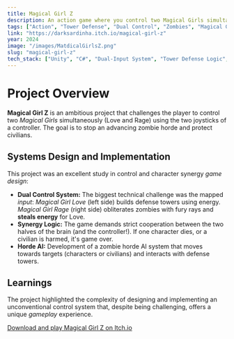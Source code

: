 ```yaml
---
title: Magical Girl Z
description: An action game where you control two Magical Girls simultaneously (Love and Rage) to build defenses and obliterate zombie hordes.
tags: ["Action", "Tower Defense", "Dual Control", "Zombies", "Magical Girl"]
link: "https://darksardinha.itch.io/magical-girl-z"
year: 2024
image: "/images/MatdicalGirlsZ.png" 
slug: "magical-girl-z"
tech_stack: ["Unity", "C#", "Dual-Input System", "Tower Defense Logic", "Horde AI"]
---
```


# Project Overview

**Magical Girl Z** is an ambitious project that challenges the player to control two *Magical Girls* simultaneously (Love and Rage) using the two joysticks of a controller. The goal is to stop an advancing zombie horde and protect civilians.

## Systems Design and Implementation

This project was an excellent study in control and character synergy *game design*:

* **Dual Control System:** The biggest technical challenge was the mapped *input*: *Magical Girl Love* (left side) builds defense towers using energy. *Magical Girl Rage* (right side) obliterates zombies with fury rays and **steals energy** for Love.
* **Synergy Logic:** The game demands strict cooperation between the two halves of the brain (and the controller!). If one character dies, or a civilian is harmed, it's game over.
* **Horde AI:** Development of a zombie horde AI system that moves towards targets (characters or civilians) and interacts with defense towers.

## Learnings

The project highlighted the complexity of designing and implementing an unconventional control system that, despite being challenging, offers a unique *gameplay* experience.

[Download and play Magical Girl Z on Itch.io](https://darksardinha.itch.io/magical-girl-z)